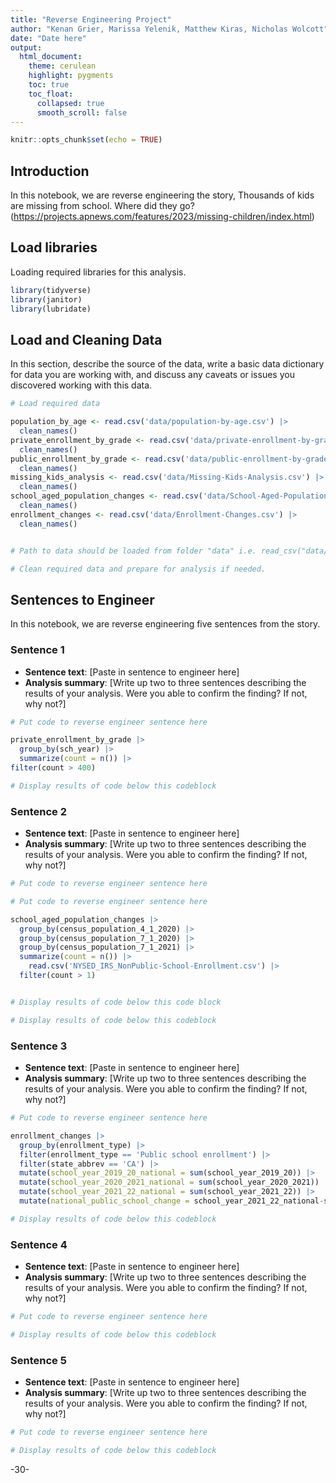 ```yaml
---
title: "Reverse Engineering Project"
author: "Kenan Grier, Marissa Yelenik, Matthew Kiras, Nicholas Wolcott"
date: "Date here"
output:
  html_document:
    theme: cerulean
    highlight: pygments
    toc: true
    toc_float:
      collapsed: true
      smooth_scroll: false
---
```


```r
knitr::opts_chunk$set(echo = TRUE)
```

## Introduction

In this notebook, we are reverse engineering the story, Thousands of kids are missing from school. Where did they go? (<https://projects.apnews.com/features/2023/missing-children/index.html>)

## Load libraries

Loading required libraries for this analysis.

```r
library(tidyverse)
library(janitor)
library(lubridate)

```

## Load and Cleaning Data

In this section, describe the source of the data, write a basic data dictionary for data you are working with, and discuss any caveats or issues you discovered working with this data.

```r
# Load required data

population_by_age <- read.csv('data/population-by-age.csv') |>
  clean_names()
private_enrollment_by_grade <- read.csv('data/private-enrollment-by-grade.csv') |>
  clean_names()
public_enrollment_by_grade <- read.csv('data/public-enrollment-by-grade.csv') |>
  clean_names()
missing_kids_analysis <- read.csv('data/Missing-Kids-Analysis.csv') |>
  clean_names()
school_aged_population_changes <- read.csv('data/School-Aged-Population-Changes.csv') |>
  clean_names()
enrollment_changes <- read.csv('data/Enrollment-Changes.csv') |>
  clean_names()


# Path to data should be loaded from folder "data" i.e. read_csv("data/name_of_data.csv")

# Clean required data and prepare for analysis if needed. 


```

## Sentences to Engineer

In this notebook, we are reverse engineering five sentences from the story.

### Sentence 1

-   **Sentence text**: [Paste in sentence to engineer here]
-   **Analysis summary**: [Write up two to three sentences describing the results of your analysis. Were you able to confirm the finding? If not, why not?]

```r
# Put code to reverse engineer sentence here

private_enrollment_by_grade |>
  group_by(sch_year) |>
  summarize(count = n()) |>
filter(count > 400)

# Display results of code below this codeblock

```

### Sentence 2

-   **Sentence text**: [Paste in sentence to engineer here]
-   **Analysis summary**: [Write up two to three sentences describing the results of your analysis. Were you able to confirm the finding? If not, why not?]

```r
# Put code to reverse engineer sentence here

# Put code to reverse engineer sentence here

school_aged_population_changes |> 
  group_by(census_population_4_1_2020) |>
  group_by(census_population_7_1_2020) |>
  group_by(census_population_7_1_2021) |>
  summarize(count = n()) |>
    read.csv('NYSED_IRS_NonPublic-School-Enrollment.csv') |>
  filter(count > 1) 


# Display results of code below this code block

# Display results of code below this codeblock

```

### Sentence 3

-   **Sentence text**: [Paste in sentence to engineer here]
-   **Analysis summary**: [Write up two to three sentences describing the results of your analysis. Were you able to confirm the finding? If not, why not?]

```r
# Put code to reverse engineer sentence here

enrollment_changes |>
  group_by(enrollment_type) |>
  filter(enrollment_type == 'Public school enrollment') |>
  filter(state_abbrev == 'CA') |>
  mutate(school_year_2019_20_national = sum(school_year_2019_20)) |>
  mutate(school_year_2020_2021_national = sum(school_year_2020_2021)) |>
  mutate(school_year_2021_22_national = sum(school_year_2021_22)) |>
  mutate(national_public_school_change = school_year_2021_22_national-school_year_2019_20_national)

# Display results of code below this codeblock

```

### Sentence 4

-   **Sentence text**: [Paste in sentence to engineer here]
-   **Analysis summary**: [Write up two to three sentences describing the results of your analysis. Were you able to confirm the finding? If not, why not?]

```r
# Put code to reverse engineer sentence here

# Display results of code below this codeblock

```

### Sentence 5

-   **Sentence text**: [Paste in sentence to engineer here]
-   **Analysis summary**: [Write up two to three sentences describing the results of your analysis. Were you able to confirm the finding? If not, why not?]

```r
# Put code to reverse engineer sentence here

# Display results of code below this codeblock

```

-30-
